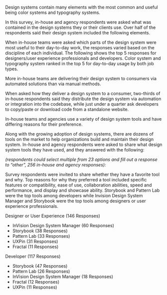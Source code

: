 
<ContentBlock>

Design systems contain many elements with the most common and useful being color systems and typography systems.

In this survey, in-house and agency respondents were asked what was contained in the design systems they or their clients use. Over half of the respondents said their design system included the following elements.

</ContentBlock>

<TopFeaturesElements />

<ContentBlock>

When in-house teams were asked which parts of the design system were most useful to their day-to-day work, the responses varied based on the discipline of each individual. The following shows the top 5 responses for designers/user experience professionals and developers. Color system and typography system ranked in the top 5 for day-to-day usage by both job types.

</ContentBlock>

<UsefulFeatureList />

<ContentBlock>

More in-house teams are delivering their design system to consumers via automated solutions than via manual methods.

When asked how they deliver a design system to a consumer, two-thirds of in-house respondents said they distribute the design system via automation or integration into the codebase, while just under a quarter ask developers to copy/paste or download code from a standalone website.

</ContentBlock>

<Diagram2a />

<ContentBlock>

In-house teams and agencies use a variety of design system tools and have differing reasons for their preference.

Along with the growing adoption of design systems, there are dozens of tools on the market to help organizations build and maintain their design system. In-house and agency respondents were asked to share what design system tools they have used, and they answered with the following:

*(respondents could select multiple from 23 options and fill out a response to “other”, 256 in-house and agency responses):*

</ContentBlock>

<TopFeaturesTools />

<ContentBlock>

Survey respondents were invited to share whether they have a favorite tool and why. Top reasons for why they preferred a tool included specific features or compatibility, ease of use, collaboration abilities, speed and performance, and display and showcase ability. Storybook and Pattern Lab were the top tools among developers while Invision Design System Manager and Storybook were the top tools among designers or user experience professionals.

Designer or User Experience (146 Responses)

- InVision Design System Manager (60 Responses)
- Storybook (38 Responses)
- Pattern Lab (33 Responses)
- UXPin (31 Responses)
- Fractal (11 Responses)

Developer (117 Responses)

- Storybook (47 Responses)
- Pattern Lab (26 Responses)
- InVision Design System Manager (18 Responses)
- Fractal (12 Responses)
- UXPin (11 Responses)

</ContentBlock>
